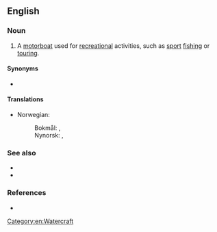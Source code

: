 {{also|pleasurecraft}}
==English==
{{wikipedia}}

===Noun===
{{en-noun|pleasure craft}}

# A [[motorboat]] used for [[recreation]]al activities, such as [[sport]] [[fishing]] or [[tour]]ing.

====Synonyms====
* {{l|en|pleasure boat}}

====Translations====
{{trans-top|boat used for recreation}}
* Norwegian: 
*: Bokmål: {{t|nb|fritidsbåt|m}}, {{t|nb|lystbåt|m}}
*: Nynorsk: {{t|nn|fritidsbåt|m}}, {{t|nn|lystbåt|m}}
{{trans-mid}}
{{trans-bottom}}

===See also===
* {{l|en|cabin cruiser}}
* {{l|en|watercraft}}

===References===
* {{R:OneLook}}

[[Category:en:Watercraft]]